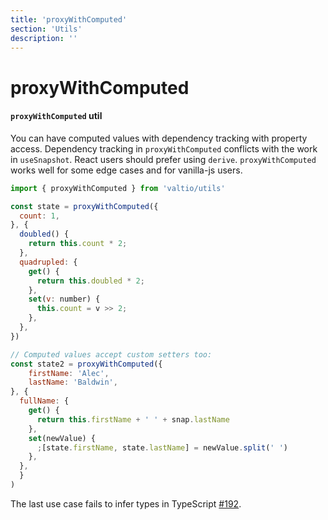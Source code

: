```yaml
---
title: 'proxyWithComputed'
section: 'Utils'
description: ''
---
```


# proxyWithComputed

#### `proxyWithComputed` util

You can have computed values with dependency tracking with property access.
Dependency tracking in `proxyWithComputed` conflicts with the work in `useSnapshot`.
React users should prefer using `derive`.
`proxyWithComputed` works well for some edge cases and for vanilla-js users.

```js
import { proxyWithComputed } from 'valtio/utils'

const state = proxyWithComputed({
  count: 1,
}, {
  doubled() {
    return this.count * 2;
  },
  quadrupled: {
    get() {
      return this.doubled * 2;
    },
    set(v: number) {
      this.count = v >> 2;
    },
  },
})

// Computed values accept custom setters too:
const state2 = proxyWithComputed({
    firstName: 'Alec',
    lastName: 'Baldwin',
}, {
  fullName: {
    get() {
      return this.firstName + ' ' + snap.lastName
    },
    set(newValue) {
      ;[state.firstName, state.lastName] = newValue.split(' ')
    },
  },
  }
)

```

The last use case fails to infer types in TypeScript
[#192](https://github.com/pmndrs/valtio/issues/192).
